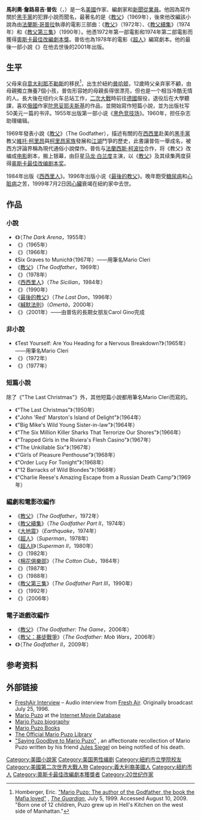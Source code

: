 {{noteTA
|1=zh-hk:法蘭斯·哥普拉;zh-tw:法蘭西斯·柯波拉;zh-cn:弗朗西斯·科波拉;
|2=zh-tw:馬利奧;zh-cn:马里奥;
}}
{{Infobox Writer
| name        = 馬利奧·普佐<br />Mario Puzo
| image       = Mario Puzo 1972 (cropped).jpg
| imagesize   = 
| caption     = 1972年的普佐
| birth_date  = {{birth date|1920|10|15|mf=y}}
| birth_place = {{flagicon|USA}} 美國[[紐約|紐約]][[曼哈頓|曼哈頓]]
| death_date  = {{death date and age|1999|7|2|1920|10|15}} 
| death_place = {{flagicon|USA}} 美國[[紐約州|紐約州]]{{link-en|海濱灣|West Bay Shore, New York}}
| occupation  = [[小說家|小說家]]、[[編劇|編劇]]、[[新聞工作者|新聞工作者]]
| nationality = {{flagicon|USA}} [[美國|美國]]
| period      = 1955年–1999年
| genre       = [[犯罪小說|犯罪小說]] 
| subject     = [[美國黑手黨|黑手黨]]
| pseudonym   = Mario Cleri
| movement    = 
| notableworks = [[教父_(小說)|教父]]（1969年）
| influenced  = 
| signature   = Mario Puzo signature.svg
| spouse      = {{marriage|Erika Puzo|1946|1978}}
| partner     =
| children    = 5名
| relatives   =
| website     = [http://www.mariopuzo.com/ www.mariopuzo.com] 
| footnotes   = 
}}
'''馬利奧·詹路易吉·普佐'''（{{lang-en|Mario Gianluigi Puzo}}，{{bd|1920年|10月15日|1999年|7月2日|catIdx=Puzo}}）是一名[[美國|美國]]作家、編劇家和[[新聞從業員|新聞從業員]]。他因為寫作關於[[黑手黨|黑手黨]]的犯罪小說而聞名，最著名的是《[[教父_(小說)|教父]]》（1969年），後來他改編該小說為由[[法蘭斯·哥普拉|法蘭斯·哥普拉]]執導的電影三部曲：《[[教父_(電影)|教父]]》（1972年）、《[[教父續集|教父續集]]》（1974年）和《[[教父第三集|教父第三集]]》（1990年）。他憑1972年第一部電影和1974年第二部電影而獲得[[奧斯卡最佳改編劇本獎|奧斯卡最佳改編劇本獎]]。普佐也為1978年的電影《[[超人_(電影)|超人]]》編寫劇本。他的最後一部小說《{{link-en|The Family (Puzo novel)|The Family (Puzo novel)|The Family}}》在他去世後的2001年出版。

==生平==
父母来自[[意大利|意大利]][[那不勒斯|那不勒斯]]的移民<ref>Homberger, Eric. [http://www.guardian.co.uk/news/1999/jul/05/guardianobituaries "Mario Puzo: The author of the Godfather, the book the Mafia loved"] {{Wayback|url=http://www.guardian.co.uk/news/1999/jul/05/guardianobituaries |date=20120222070213 }}, ''[[The_Guardian|The Guardian]]'', July 5, 1999. Accessed August 10, 2009. "Born one of 12 children, Puzo grew up in Hell's Kitchen on the west side of Manhattan."</ref>，出生於紐約[[曼哈顿|曼哈顿]]，12歲時父亲弃家不顧，由母親獨立撫養7個小孩，普佐形容她的母親長得很漂亮，但也是一个相当冷酷无情的人。長大後在纽约火车总站工作，[[二次大戰|二次大戰]]時前往[[德國|德國]]服役，退役后在大學聽課，喜欢[[俄國|俄國]]作家[[陀思妥耶夫斯基|陀思妥耶夫斯基]]的作品，並開始寫作短篇小說，並为出版社写50美元一篇的书评。1955年出版第一部小说《[[黑色竞技场|黑色竞技场]]》。1960年，担任杂志助理编辑。

1969年發表小說《[[教父_(小說)|教父]]》（The Godfather），描述有關的在[[西西里|西西里]]赴美的[[黑手黨|黑手黨]]教父[[維托·柯里昂|維托·柯里昂]]與[[柯里昂家族|柯里昂家族]]發展和[[江湖|江湖]]鬥爭的歷史，此書讓普佐一舉成名，被西方評論界稱為現代通俗小說傑作。普佐与[[法蘭西斯·柯波拉|法蘭西斯·柯波拉]]合作，将《教父》改编成[[教父_(電影)|电影]]剧本，搬上银幕，由巨星[[马龙·白兰度|马龙·白兰度]]主演，以《[[教父_(電影)|教父]]》及其续集两度获得[[奥斯卡最佳改编剧本奖|奥斯卡最佳改编剧本奖]]。

1984年出版《[[西西里人_(小說)|西西里人]]》。1996年出版小说《[[最後的教父|最後的教父]]》。晚年飽受[[糖尿病|糖尿病]]和[[心脏病|心脏病]]之苦，1999年7月2日因[[心臟|心臟]]衰竭在紐約家中去世。

== 作品 ==
=== 小說 ===
*《{{link-en|黑色竞技场|The Dark Arena}}》（''The Dark Arena''，1955年）
*《{{link-en|The Fortunate Pilgrim|The Fortunate Pilgrim}}》（1965年）
*《{{link-en|The Runaway Summer of Davie Shaw|The Runaway Summer of Davie Shaw}}》（1966年）
*《Six Graves to Munich》（1967年）——用筆名Mario Cleri
*《[[教父_(小說)|教父]]》（''The Godfather''，1969年）
*《{{link-en|Fools Die|Fools Die}}》（1978年）
*《[[西西里人|西西里人]]》（''The Sicilian''，1984年）
*《{{link-en|The Fourth K|The Fourth K}}》（1990年）
*《[[最後的教父|最後的教父]]》（''The Last Don''，1996年）
*《[[緘默法則_(小說)|緘默法則]]》（''Omertà''，2000年）
*《{{link-en|The Family (Puzo novel)|The Family (Puzo novel)|The Family}}》（2001年）——由普佐的長期女朋友Carol Gino完成

=== 非小說 ===
*《Test Yourself: Are You Heading for a Nervous Breakdown?》（1965年）——用筆名Mario Cleri
*《{{link-en|The Godfather Papers and Other Confessions|The Godfather Papers and Other Confessions}}》（1972年）
*《{{link-en|Inside Las Vegas|Inside Las Vegas}}》（1977年）

=== 短篇小說 ===
除了《"The Last Christmas"》外，其他短篇小說都用筆名Mario Cleri而寫的。
*《"The Last Christmas"》（1950年）
*《"John 'Red' Marston's Island of Delight"》（1964年）
*《"Big Mike's Wild Young Sister-in-law"》（1964年）
*《"The Six Million Killer Sharks That Terrorize Our Shores"》（1966年）
*《"Trapped Girls in the Riviera's Flesh Casino"》（1967年）
*《"The Unkillable Six"》（1967年）
*《"Girls of Pleasure Penthouse"》（1968年）
*《"Order Lucy For Tonight"》（1968年）
*《"12 Barracks of Wild Blondes"》（1968年）
*《"Charlie Reese's Amazing Escape from a Russian Death Camp"》（1969年）

=== 編劇和電影改編作 ===
*《[[教父_(電影)|教父]]》（''The Godfather''，1972年）
*《[[教父續集|教父續集]]》（''The Godfather Part II''，1974年）
*《[[大地震_(電影)|大地震]]》（''Earthquake''，1974年）
*《[[超人_(電影)|超人]]》（''Superman''，1978年）
*《[[超人II|超人II]]》（''Superman II''，1980年）
*《{{link-en|A Time to Die (1982 film)|A Time to Die (1982 film)|A Time to Die}}》（1982年）
*《[[棉花俱樂部|棉花俱樂部]]》（''The Cotton Club''，1984年）
*《{{link-en|西西里人 (電影)|The Sicilian (film)|西西里人}}》（1987年）
*《{{link-en|The Fortunate Pilgrim (miniseries)|The Fortunate Pilgrim (miniseries)|The Fortunate Pilgrim}}》（1988年）
*《[[教父第三集|教父第三集]]》（''The Godfather Part III''，1990年）
*《{{link-en|Christopher Columbus: The Discovery|Christopher Columbus: The Discovery}}》（1992年）
*《{{link-en|超人II：李察唐納導演版|Superman II: The Richard Donner Cut}}》（2006年）

=== 電子遊戲改編作 ===
*《[[教父_(遊戲)|教父]]》（''The Godfather: The Game''，2006年）
*《[[教父_(遊戲)|教父：暴徒戰爭]]》（''The Godfather: Mob Wars''，2006年）
*《{{link-en|教父2 (遊戲)|The Godfather II (video game)|教父2}}》（''The Godfather II''，2009年）

== 参考资料 ==
{{Reflist}}

== 外部链接 ==
* [http://www.npr.org/templates/story/story.php?storyId=4212820 FreshAir Interview] {{Wayback|url=http://www.npr.org/templates/story/story.php?storyId=4212820 |date=20200803173548 }} – Audio interview from [[Fresh_Air|Fresh Air]]. Originally broadcast July 25, 1996.
* [http://www.imdb.com/name/nm0701374/ Mario Puzo] {{Wayback|url=http://www.imdb.com/name/nm0701374/ |date=20111008064205 }} at the [[Internet_Movie_Database|Internet Movie Database]]
* [https://web.archive.org/web/20140827124940/http://www.kirjasto.sci.fi/mpuzo.htm Mario Puzo biography]
* [http://www.toptenplus.com/top-10-best-mario-puzo-books/ Mario Puzo Books] {{Wayback|url=http://www.toptenplus.com/top-10-best-mario-puzo-books/ |date=20210127045145 }}
* [http://mariopuzo.com/ The Official Mario Puzo Library] {{Wayback|url=http://mariopuzo.com/ |date=20210501234533 }}
* [http://www.cafecancun.com/bookarts/mario.shtml "Saying Goodbye to Mario Puzo"] {{Wayback|url=http://www.cafecancun.com/bookarts/mario.shtml |date=20200224034936 }}, an affectionate recollection of Mario Puzo written by his friend [[Jules_Siegel|Jules Siegel]] on being notified of his death.

{{教父}}
{{奧斯卡最佳改編劇本獎}}
{{金球奖最佳剧本}}
{{Authority control}}
{{DEFAULTSORT:Puzo, Mario}}
[[Category:美國小說家|Category:美國小說家]]
[[Category:美国男性编剧|Category:美国男性编剧]]
[[Category:紐約市立學院校友|Category:紐約市立學院校友]]
[[Category:美國第二次世界大戰人物|Category:美國第二次世界大戰人物]]
[[Category:義大利裔美國人|Category:義大利裔美國人]]
[[Category:紐約市人|Category:紐約市人]]
[[Category:奧斯卡最佳改編劇本獲獎者|Category:奧斯卡最佳改編劇本獲獎者]]
[[Category:20世纪作家|Category:20世纪作家]]